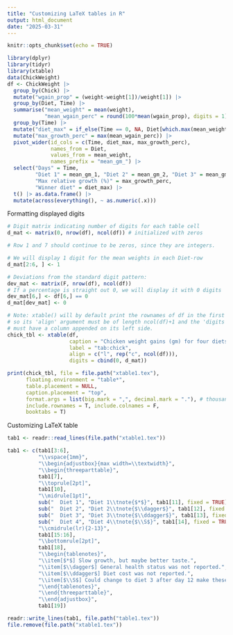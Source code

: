 ```yaml
---
title: "Customizing LaTeX tables in R"
output: html_document
date: "2025-03-31"
---
```


```r
knitr::opts_chunk$set(echo = TRUE)
```

```r
library(dplyr)
library(tidyr)
library(xtable)
data(ChickWeight)
df <- ChickWeight |> 
  group_by(Chick) |> 
  mutate("wgain_prop" = (weight-weight[1])/weight[1]) |> 
  group_by(Diet, Time) |> 
  summarise("mean_weight" = mean(weight),
            "mean_wgain_perc" = round(100*mean(wgain_prop), digits = 1)) |> 
  group_by(Time) |> 
  mutate("diet_max" = if_else(Time == 0, NA, Diet[which.max(mean_weight)])) |> 
  mutate("max_growth_perc" = max(mean_wgain_perc)) |> 
  pivot_wider(id_cols = c(Time, diet_max, max_growth_perc),
              names_from = Diet,
              values_from = mean_weight,
              names_prefix = "mean_gm_") |> 
  select("Days" = Time,
         "Diet 1" = mean_gm_1, "Diet 2" = mean_gm_2, "Diet 3" = mean_gm_3, "Diet 4" = mean_gm_4,
         "Max relative growth (%)" = max_growth_perc,
         "Winner diet" = diet_max) |> 
  t() |> as.data.frame() |> 
  mutate(across(everything(), ~ as.numeric(.x)))
```

Formatting displayed digits
```r
# Digit matrix indicating number of digits for each table cell
d_mat <- matrix(0, nrow(df), ncol(df)) # initialized with zeros

# Row 1 and 7 should continue to be zeros, since they are integers.

# We will display 1 digit for the mean weights in each Diet-row
d_mat[2:6, ] <- 1

# Deviations from the standard digit pattern:
dev_mat <- matrix(F, nrow(df), ncol(df))
# If a percentage is straight out 0, we will display it with 0 digits
dev_mat[6,] <- df[6,] == 0
d_mat[dev_mat] <- 0

# Note: xtable() will by default print the rownames of df in the first column,
# so its 'align' argument must be of length ncol(df)+1 and the 'digits' argument
# must have a column appended on its left side.
chick_tbl <- xtable(df,
                    caption = "Chicken weight gains (gm) for four diets.",
                    label = "tab:chick",
                    align = c("l", rep("c", ncol(df))),
                    digits = cbind(0, d_mat))

print(chick_tbl, file = file.path("xtable1.tex"),
      floating.environment = "table*",
      table.placement = NULL,
      caption.placement = "top",
      format.args = list(big.mark = ",", decimal.mark = "."), # thousand separator and decimal mark
      include.rownames = T, include.colnames = F,
      booktabs = T)
```

Customizing LaTeX table
```r
tab1 <- readr::read_lines(file.path("xtable1.tex"))

tab1 <- c(tab1[3:6],
          "\\vspace{1mm}",
          "\\begin{adjustbox}{max width=\\textwidth}",
          "\\begin{threeparttable}",
          tab1[7],
          "\\toprule[2pt]",
          tab1[10],
          "\\midrule[1pt]",
          sub("  Diet 1", "Diet 1\\tnote{$*$}", tab1[11], fixed = TRUE),
          sub("  Diet 2", "Diet 2\\tnote{$\\dagger$}", tab1[12], fixed = TRUE),
          sub("  Diet 3", "Diet 3\\tnote{$\\ddagger$}", tab1[13], fixed = TRUE),
          sub("  Diet 4", "Diet 4\\tnote{$\\S$}", tab1[14], fixed = TRUE),
          "\\cmidrule(lr){2-13}",
          tab1[15:16],
          "\\bottomrule[2pt]",
          tab1[18],
          "\\begin{tablenotes}",
          "\\item[$*$] Slow growth, but maybe better taste.",
          "\\item[$\\dagger$] General health status was not reported.",
          "\\item[$\\ddagger$] Diet cost was not reported.",
          "\\item[$\\S$] Could change to diet 3 after day 12 make these chickens explode?",
          "\\end{tablenotes}",
          "\\end{threeparttable}",
          "\\end{adjustbox}",
          tab1[19])

readr::write_lines(tab1, file.path("table1.tex"))
file.remove(file.path("xtable1.tex"))
```